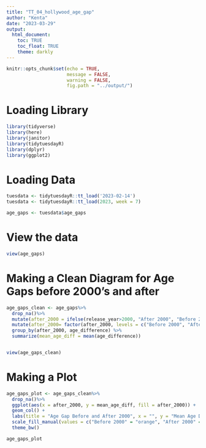 ```yaml
---
title: "TT_04_hollywood_age_gap"
author: "Kenta"
date: "2023-03-29"
output: 
  html_document:
    toc: TRUE
    toc_float: TRUE
    theme: darkly
---
```


```r
knitr::opts_chunk$set(echo = TRUE,
                      message = FALSE,
                      warning = FALSE,
                      fig.path = "../output/")
```

# Loading Library

```r
library(tidyverse)
library(here)
library(janitor)
library(tidytuesdayR)
library(dplyr)
library(ggplot2)
```

# Loading Data 

```r
tuesdata <- tidytuesdayR::tt_load('2023-02-14')
tuesdata <- tidytuesdayR::tt_load(2023, week = 7)

age_gaps <- tuesdata$age_gaps
```
# View the data

```r
view(age_gaps)
```

# Making a Clean Diagram for Age Gaps before 2000's and after 

```r
age_gaps_clean <- age_gaps%>%
  drop_na()%>%
  mutate(after_2000 = ifelse(release_year>2000, "After 2000", "Before 2000"))%>%
  mutate(after_2000= factor(after_2000, levels = c("Before 2000", "After 2000")))%>%
  group_by(after_2000, age_difference) %>%
  summarize(mean_age_diff = mean(age_difference))


view(age_gaps_clean)
```

# Making a Plot

```r
age_gaps_plot <- age_gaps_clean%>%
  drop_na()%>%
  ggplot(aes(x = after_2000, y = mean_age_diff, fill = after_2000)) +
  geom_col() +
  labs(title = "Age Gap Before and After 2000", x = "", y = "Mean Age Difference") +
  scale_fill_manual(values = c("Before 2000" = "orange", "After 2000" = "green")) +
  theme_bw()

age_gaps_plot
```

